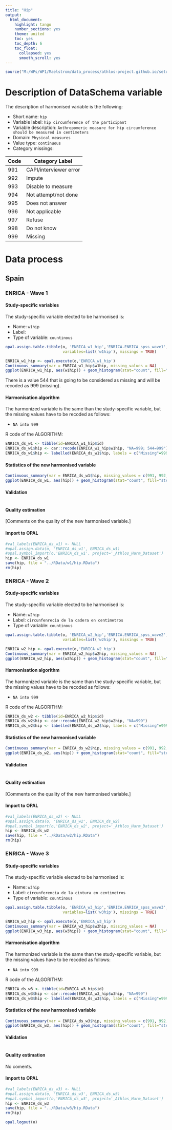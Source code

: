 ```yaml
---
title: "Hip"
output:
  html_document:
    highlight: tango
    number_sections: yes
    theme: united
    toc: yes
    toc_depth: 6
    toc_float:
      collapsed: yes
      smooth_scroll: yes
---
```


<!-- ########################################################## --> 

<!-- # Installation, loading packages -->
<!-- **R script:** -->

```r
source("M:/WPs/WP1/Maelstrom/data_process/athlos-project.github.io/setup_iago.r")
```
<!-- ########################################################## --> 



# Description of DataSchema variable

The description of harmonised variable is the following:

* Short name: `hip`
* Variable label: `hip circumference of the participant`
* Variable description: `Anthropomeric measure for hip circumference should be measured in centimeters`
* Domain: `Physical measures`
* Value type: `continuous`
* Category missings: 

**Code** | **Category Label**
----| ------------------
991 | CAPI/interviewer error
992 | Impute
993 | Disable to measure
994 | Not attempt/not done
995 | Does not answer
996 | Not applicable
997 | Refuse
998 | Do not know
999 | Missing

# Data process


## Spain
  
### ENRICA - Wave 1 

#### Study-specific variables

The study-specific variable elected to be harmonised is:

* Name: `w1hip`
* Label: 
* Type of variable: `countinous`

```r
opal.assign.table.tibble(o, 'ENRICA_w1_hip','ENRICA.ENRICA_spss_wave1',
                         variables=list('w1hip'), missings = TRUE)
```

```r
ENRICA_w1_hip <- opal.execute(o,'ENRICA_w1_hip')
Continuous_summary(var = ENRICA_w1_hip$w1hip, missing_values = NA)
ggplot(ENRICA_w1_hip, aes(w1hip)) + geom_histogram(stat="count", fill="steelblue") + xlab("Hip") + ylab("Frequency")
```

There is a value 544 that is going to be considered as missing and will be recoded as 999 (missing). 

#### Harmonisation algorithm
The harmonized variable is the same than the study-specific variable, but the missing values have to be recoded as follows:

* `NA into 999`

R code of the ALGORITHM:

```r
ENRICA_ds_w1 <- tibble(id=ENRICA_w1_hip$id)
ENRICA_ds_w1$hip <- car::recode(ENRICA_w1_hip$w1hip, "NA=999; 544=999")
ENRICA_ds_w1$hip <- labelled(ENRICA_ds_w1$hip, labels = c("Missing"=999, "Do not know"=998, "Refuse"=997, "Not applicable"=996, "Does not answer"=995,  "Not attempt not done"=994, "Disable to measure"=993, "Impute"=992, "CAPI interviewer error"=991))
```

#### Statistics of the new harmonised variable
```r
Continuous_summary(var = ENRICA_ds_w1$hip, missing_values = c(991, 992, 993, 994, 995, 996, 997, 998, 999))
ggplot(ENRICA_ds_w1, aes(hip)) + geom_histogram(stat="count", fill="steelblue") + xlab("Hip") + ylab("Frequency") + xlim(35,165) 
```

#### Validation
```r
```

#### Quality estimation
[Comments on the quality of the new harmonised variable.]

#### Import to OPAL
```r
#val_labels(ENRICA_ds_w1) <- NULL
#opal.assign.data(o, 'ENRICA_ds_w1', ENRICA_ds_w1)
#opal.symbol_import(o,'ENRICA_ds_w1', project='_Athlos_Harm_Dataset')
hip <- ENRICA_ds_w1
save(hip, file = "../RData/w1/hip.RData")
rm(hip)
```






### ENRICA - Wave 2 

#### Study-specific variables

The study-specific variable elected to be harmonised is:

* Name: `w2hip`
* Label: `circunfenrecia de la cadera en centimetros`
* Type of variable: `countinous`

```r
opal.assign.table.tibble(o, 'ENRICA_w2_hip','ENRICA.ENRICA_spss_wave2',
                         variables=list('w2hip'), missings = TRUE)
```

```r
ENRICA_w2_hip <- opal.execute(o,'ENRICA_w2_hip')
Continuous_summary(var = ENRICA_w2_hip$w2hip, missing_values = NA)
ggplot(ENRICA_w2_hip, aes(w2hip)) + geom_histogram(stat="count", fill="steelblue") + xlab("Hip") + ylab("Frequency")
```

#### Harmonisation algorithm
The harmonized variable is the same than the study-specific variable, but the missing values have to be recoded as follows:

* `NA into 999`

R code of the ALGORITHM:

```r
ENRICA_ds_w2 <- tibble(id=ENRICA_w2_hip$id)
ENRICA_ds_w2$hip <- car::recode(ENRICA_w2_hip$w2hip, "NA=999")
ENRICA_ds_w2$hip <- labelled(ENRICA_ds_w2$hip, labels = c("Missing"=999, "Do not know"=998, "Refuse"=997, "Not applicable"=996, "Does not answer"=995,  "Not attempt not done"=994, "Disable to measure"=993, "Impute"=992, "CAPI interviewer error"=991))
```

#### Statistics of the new harmonised variable
```r
Continuous_summary(var = ENRICA_ds_w2$hip, missing_values = c(991, 992, 993, 994, 995, 996, 997, 998, 999))
ggplot(ENRICA_ds_w2, aes(hip)) + geom_histogram(stat="count", fill="steelblue") + xlab("Hip") + ylab("Frequency") + xlim(35,165) 
```

#### Validation
```r
```

#### Quality estimation
[Comments on the quality of the new harmonised variable.]

#### Import to OPAL
```r
#val_labels(ENRICA_ds_w2) <- NULL
#opal.assign.data(o, 'ENRICA_ds_w2', ENRICA_ds_w2)
#opal.symbol_import(o,'ENRICA_ds_w2', project='_Athlos_Harm_Dataset')
hip <- ENRICA_ds_w2
save(hip, file = "../RData/w2/hip.RData")
rm(hip)
```





### ENRICA - Wave 3 

#### Study-specific variables

The study-specific variable elected to be harmonised is:

* Name: `w3hip`
* Label: `circunferencia de la cintura en centimetros`
* Type of variable: `countinous`

```r
opal.assign.table.tibble(o, 'ENRICA_w3_hip','ENRICA.ENRICA_spss_wave3',
                         variables=list('w3hip'), missings = TRUE)
```

```r
ENRICA_w3_hip <- opal.execute(o,'ENRICA_w3_hip')
Continuous_summary(var = ENRICA_w3_hip$w3hip, missing_values = NA)
ggplot(ENRICA_w3_hip, aes(w3hip)) + geom_histogram(stat="count", fill="steelblue") + xlab("Hip") + ylab("Frequency")
```

#### Harmonisation algorithm
The harmonized variable is the same than the study-specific variable, but the missing values have to be recoded as follows:

* `NA into 999`

R code of the ALGORITHM:

```r
ENRICA_ds_w3 <- tibble(id=ENRICA_w3_hip$id)
ENRICA_ds_w3$hip <- car::recode(ENRICA_w3_hip$w3hip, "NA=999")
ENRICA_ds_w3$hip <- labelled(ENRICA_ds_w3$hip, labels = c("Missing"=999, "Do not know"=998, "Refuse"=997, "Not applicable"=996, "Does not answer"=995,  "Not attempt not done"=994, "Disable to measure"=993, "Impute"=992, "CAPI interviewer error"=991))
```

#### Statistics of the new harmonised variable
```r
Continuous_summary(var = ENRICA_ds_w3$hip, missing_values = c(991, 992, 993, 994, 995, 996, 997, 998, 999))
ggplot(ENRICA_ds_w3, aes(hip)) + geom_histogram(stat="count", fill="steelblue") + xlab("Hip") + ylab("Frequency") + xlim(35,165) 
```

#### Validation
```r
```

#### Quality estimation
No coments.




#### Import to OPAL
```r
#val_labels(ENRICA_ds_w3) <- NULL
#opal.assign.data(o, 'ENRICA_ds_w3', ENRICA_ds_w3)
#opal.symbol_import(o,'ENRICA_ds_w3', project='_Athlos_Harm_Dataset')
hip <- ENRICA_ds_w3
save(hip, file = "../RData/w3/hip.RData")
rm(hip)
```


```r
opal.logout(o)
```
